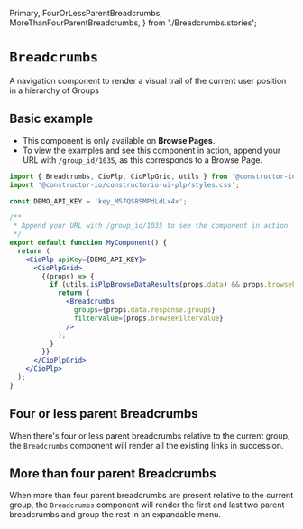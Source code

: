   Primary,
  FourOrLessParentBreadcrumbs,
  MoreThanFourParentBreadcrumbs,
} from './Breadcrumbs.stories';

<Meta of={meta} />

# `Breadcrumbs `

A navigation component to render a visual trail of the current user position in a hierarchy of Groups

<style>
  {`
  .docs-story div.innerZoomElementWrapper {
    max-height: 100vh;
  }
`}
</style>

<Canvas sourceState='none'>
  <Story of={Primary} />
</Canvas>

## Basic example

- This component is only available on **Browse Pages**.
- To view the examples and see this component in action, append your URL with `/group_id/1035`, as this corresponds to a Browse Page.

```jsx
import { Breadcrumbs, CioPlp, CioPlpGrid, utils } from '@constructor-io/constructorio-ui-plp';
import '@constructor-io/constructorio-ui-plp/styles.css';

const DEMO_API_KEY = 'key_M57QS8SMPdLdLx4x';

/**
 * Append your URL with /group_id/1035 to see the component in action
 */
export default function MyComponent() {
  return (
    <CioPlp apiKey={DEMO_API_KEY}>
      <CioPlpGrid>
        {(props) => {
          if (utils.isPlpBrowseDataResults(props.data) && props.browseFilterValue) {
            return (
              <Breadcrumbs
                groups={props.data.response.groups}
                filterValue={props.browseFilterValue}
              />
            );
          }
        }}
      </CioPlpGrid>
    </CioPlp>
  );
}
```

## Four or less parent Breadcrumbs

When there's four or less parent breadcrumbs relative to the current group, the `Breadcrumbs` component will render all the existing links in succession.

<Canvas sourceState='none'>
  <Story of={FourOrLessParentBreadcrumbs} />
</Canvas>

## More than four parent Breadcrumbs

When more than four parent breadcrumbs are present relative to the current group, the `Breadcrumbs` component will render the first and last two parent breadcrumbs and group the rest in an expandable menu.

<Canvas sourceState='none'>
  <div style={{ height: '200px' }}>
    <Story of={MoreThanFourParentBreadcrumbs} />
  </div>
</Canvas>
